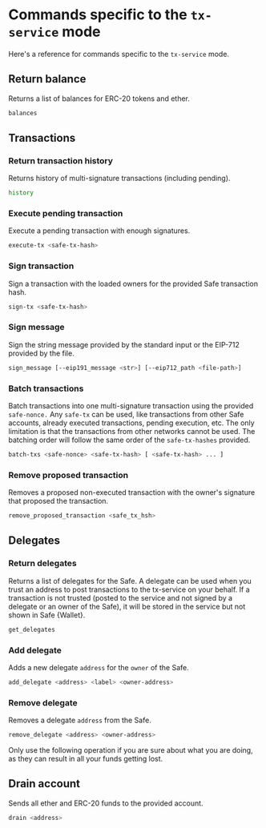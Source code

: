 
# Commands specific to the `tx-service` mode

Here's a reference for commands specific to the `tx-service` mode.

## Return balance

Returns a list of balances for ERC-20 tokens and ether.

```bash
balances
```

## Transactions

### Return transaction history

Returns history of multi-signature transactions (including pending).

```bash
history
```

### Execute pending transaction

Execute a pending transaction with enough signatures.

```bash
execute-tx <safe-tx-hash>
```

### Sign transaction

Sign a transaction with the loaded owners for the provided Safe transaction hash.

```bash
sign-tx <safe-tx-hash>
```

### Sign message

Sign the string message provided by the standard input or the EIP-712 provided by the file.

```bash
sign_message [--eip191_message <str>] [--eip712_path <file-path>]
```

### Batch transactions

Batch transactions into one multi-signature transaction using the provided `safe-nonce.` Any `safe-tx` can be used, like transactions from other Safe accounts, already executed transactions, pending execution, etc. The only limitation is that the transactions from other networks cannot be used. The batching order will follow the same order of the `safe-tx-hashes` provided.

```bash
batch-txs <safe-nonce> <safe-tx-hash> [ <safe-tx-hash> ... ]
```

### Remove proposed transaction

Removes a proposed non-executed transaction with the owner's signature that proposed the transaction.

```bash
remove_proposed_transaction <safe_tx_hsh>
```

## Delegates

### Return delegates

Returns a list of delegates for the Safe. A delegate can be used when you trust an address to post transactions to the tx-service on your behalf. If a transaction is not trusted (posted to the service and not signed by a delegate or an owner of the Safe), it will be stored in the service but not shown in Safe \{Wallet\}.

```bash
get_delegates
```

### Add delegate

Adds a new delegate `address` for the `owner` of the Safe.

```bash
add_delegate <address> <label> <owner-address>
```

### Remove delegate

Removes a delegate `address` from the Safe.

```bash
remove_delegate <address> <owner-address>
```

<Callout type="warning" emoji="⚠️">
  Only use the following operation if you are sure about what you are doing, as they can result in all your funds getting lost.
</Callout>

## Drain account

Sends all ether and ERC-20 funds to the provided account.

```bash
drain <address>
```

